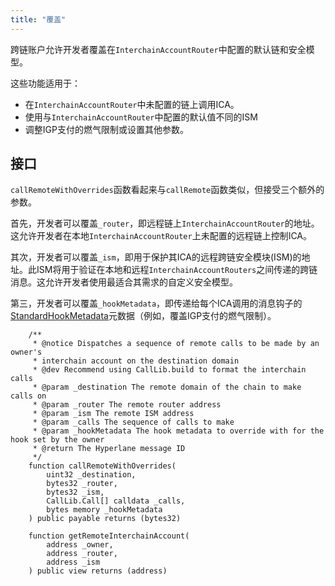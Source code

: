 ```yaml
---
title: "覆盖"
---
```


跨链账户允许开发者覆盖在`InterchainAccountRouter`中配置的默认链和安全模型。

这些功能适用于：

- 在`InterchainAccountRouter`中未配置的链上调用ICA。
- 使用与`InterchainAccountRouter`中配置的默认值不同的ISM
- 调整IGP支付的燃气限制或设置其他参数。

## 接口

`callRemoteWithOverrides`函数看起来与`callRemote`函数类似，但接受三个额外的参数。

首先，开发者可以覆盖`_router`，即远程链上`InterchainAccountRouter`的地址。这允许开发者在本地`InterchainAccountRouter`上未配置的远程链上控制ICA。

其次，开发者可以覆盖`_ism`，即用于保护其ICA的远程跨链安全模块(ISM)的地址。此ISM将用于验证在本地和远程`InterchainAccountRouters`之间传递的跨链消息。这允许开发者使用最适合其需求的自定义安全模型。

第三，开发者可以覆盖`_hookMetadata`，即传递给每个ICA调用的消息钩子的[StandardHookMetadata](/zh/docs/reference/developer-tools/libraries/hookmetadata)元数据（例如，覆盖IGP支付的燃气限制）。

```solidity
    /**
     * @notice Dispatches a sequence of remote calls to be made by an owner's
     * interchain account on the destination domain
     * @dev Recommend using CallLib.build to format the interchain calls
     * @param _destination The remote domain of the chain to make calls on
     * @param _router The remote router address
     * @param _ism The remote ISM address
     * @param _calls The sequence of calls to make
     * @param _hookMetadata The hook metadata to override with for the hook set by the owner
     * @return The Hyperlane message ID
     */
    function callRemoteWithOverrides(
        uint32 _destination,
        bytes32 _router,
        bytes32 _ism,
        CallLib.Call[] calldata _calls,
        bytes memory _hookMetadata
    ) public payable returns (bytes32)

    function getRemoteInterchainAccount(
        address _owner,
        address _router,
        address _ism
    ) public view returns (address)